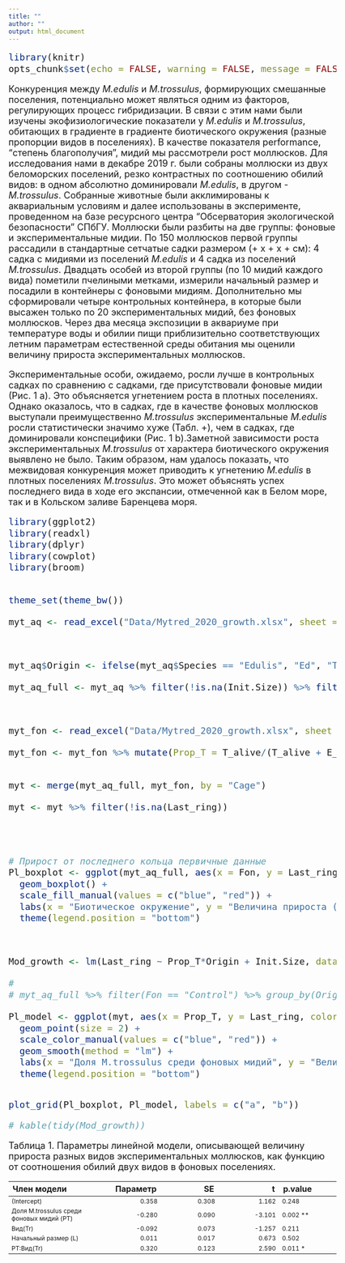 ```yaml
---
title: ""
author: ""
output: html_document
---
```


```r
library(knitr)
opts_chunk$set(echo = FALSE, warning = FALSE, message = FALSE)
```


<style type="text/css">

body{ /* Normal  */
      font-size: 18px;
  }
td {  /* Table  */
  font-size: 12px;
}
h1.title {
  font-size: 30px;
  color: DarkRed;
}
h1 { /* Header 1 */
  font-size: 25px;
  color: black;
}
h2 { /* Header 2 */
    font-size: 20px;
  color: black;
}
h3 { /* Header 3 */
  font-size: 18px;
  font-family: "Times New Roman", Times, serif;
  color: black;
}
code.r{ /* Code block */
    font-size: 18px;
}
pre { /* Code block - determines code spacing between lines */
    font-size: 14px;
}
</style>



Конкуренция между *M.edulis* и *M.trossulus*, формирующих смешанные поселения, потенциально может являться одним из факторов, регулирующих процесс гибридизации. В связи с этим нами были изучены экофизиологические показатели  у *M.edulis* и *M.trossulus*, обитающих в градиенте в градиенте биотического окружения (разные пропорции видов в поселениях). В качестве показателя performance, “степень благополучия”, мидий мы рассмотрели рост моллюсков. Для исследования нами в декабре 2019 г. были собраны моллюски из двух беломорских поселений, резко контрастных по соотношению обилий видов: в одном абсолютно доминировали *M.edulis*, в другом - *M.trossulus*. Собранные животные были акклимированы к аквариальным условиям и далее использованы в эксперименте, проведенном на базе ресурсного центра "Обсерватория экологической безопасности" СПбГУ. Моллюски были разбиты на две группы: фоновые и экспериментальные мидии. По 150 моллюсков первой группы рассадили в стандартные сетчатые садки размером (+ х + х + см): 4 садка с мидиями из поселений *M.edulis* и 4 садка из поселений *M.trossulus*. Двадцать особей из второй группы (по 10 мидий каждого вида) пометили пчелиными метками, измерили начальный размер и посадили в контейнеры с фоновыми мидиям. Дополнительно мы сформировали четыре контрольных контейнера, в которые  были высажен только по 20 экспериментальных мидий, без фоновых моллюсков. Через два месяца экспозиции в аквариуме при температуре воды и обилии пищи приблизительно соответствующих летним параметрам естественной среды обитания  мы оценили величину прироста экспериментальных моллюсков. 

Экспериментальные особи, ожидаемо, росли лучше в контрольных садках по сравнению с садками, где присутствовали фоновые мидии (Рис. 1 а). Это объясняется угнетением роста в плотных поселениях. Однако оказалось, что в садках, где в качестве фоновых моллюсков выступали преимущественно *M.trossulus* экспериментальные *M.edulis* росли статистически значимо  хуже (Табл. +), чем в садках, где доминировали конспецифики (Рис. 1 b).Заметной зависимости роста экспериментальных *M.trossulus*  от характера биотического окружения выявлено не было. Таким образом, нам удалось показать, что межвидовая конкуренция может приводить к угнетению *M.edulis* в плотных поселениях *M.trossulus*. Это может объяснять успех последнего вида в ходе его экспансии, отмеченной как в Белом море, так и в Кольском заливе Баренцева моря.           

```r
library(ggplot2)
library(readxl)
library(dplyr)
library(cowplot)
library(broom)


theme_set(theme_bw())

myt_aq <- read_excel("Data/Mytred_2020_growth.xlsx", sheet = "Growth for STAT", na = "NA")



myt_aq$Origin <- ifelse(myt_aq$Species == "Edulis", "Ed", "Tr")

myt_aq_full <- myt_aq %>% filter(!is.na(Init.Size)) %>% filter(Status == "Alive")



myt_fon <- read_excel("Data/Mytred_2020_growth.xlsx", sheet = "Background mussels", na = "NA")

myt_fon <- myt_fon %>% mutate(Prop_T = T_alive/(T_alive + E_alive))


myt <- merge(myt_aq_full, myt_fon, by = "Cage")

myt <- myt %>% filter(!is.na(Last_ring))




# Прирост от последнего кольца первичные данные
Pl_boxplot <- ggplot(myt_aq_full, aes(x = Fon, y = Last_ring, fill = Origin)) + 
  geom_boxplot() +
  scale_fill_manual(values = c("blue", "red")) + 
  labs(x = "Биотическое окружение", y = "Величина прироста (мм)", fill = "") + 
  theme(legend.position = "bottom")



Mod_growth <- lm(Last_ring ~ Prop_T*Origin + Init.Size, data = myt)

# 
# myt_aq_full %>% filter(Fon == "Control") %>% group_by(Origin) %>% summarise(Mean_last_ring = mean(Last_ring, na.rm = T))

Pl_model <- ggplot(myt, aes(x = Prop_T, y = Last_ring, color = Origin)) + 
  geom_point(size = 2) +
  scale_color_manual(values = c("blue", "red")) + 
  geom_smooth(method = "lm") + 
  labs(x = "Доля M.trossulus среди фоновых мидий", y = "Величина прироста (мм) \nу экспериментальных мидий", color = "") + 
  theme(legend.position = "bottom")



```



```r
plot_grid(Pl_boxplot, Pl_model, labels = c("a", "b"))

```

```r
# kable(tidy(Mod_growth))
```

Таблица 1. Параметры линейной модели, описывающей величину прироста разных видов экспериментальных моллюсков, как функцию от соотношения обилий двух видов в фоновых поселениях. 

|Член модели          |   Параметр| SE|  t|   p.value|
|:---------------|----------:|---------:|----------:|:---------|
|(Intercept)     |  0.358| 0.308|  1.162| 0.248|
|Доля M.trossulus среди фоновых мидий (PT)          | -0.280| 0.090| -3.101| 0.002 **|
|Вид(Tr)        | -0.092| 0.073| -1.257| 0.211|
|Начальный размер (L)       |  0.011| 0.017|  0.673| 0.502|
|PT:Вид(Tr) |  0.320| 0.123|  2.590| 0.011 *|

